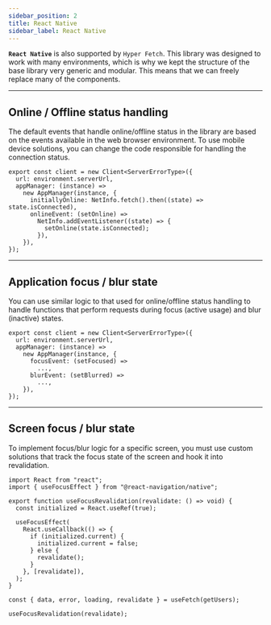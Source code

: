 ```yaml
---
sidebar_position: 2
title: React Native
sidebar_label: React Native
---
```


**`React Native`** is also supported by `Hyper Fetch`. This library was designed to work with many environments, which
is why we kept the structure of the base library very generic and modular. This means that we can freely replace many of
the components.

---

## Online / Offline status handling

The default events that handle online/offline status in the library are based on the events available in the web browser
environment. To use mobile device solutions, you can change the code responsible for handling the connection status.

```tsx
export const client = new Client<ServerErrorType>({
  url: environment.serverUrl,
  appManager: (instance) =>
    new AppManager(instance, {
      initiallyOnline: NetInfo.fetch().then((state) => state.isConnected),
      onlineEvent: (setOnline) =>
        NetInfo.addEventListener((state) => {
          setOnline(state.isConnected);
        }),
    }),
});
```

---

## Application focus / blur state

You can use similar logic to that used for online/offline status handling to handle functions that perform requests
during focus (active usage) and blur (inactive) states.

```tsx
export const client = new Client<ServerErrorType>({
  url: environment.serverUrl,
  appManager: (instance) =>
    new AppManager(instance, {
      focusEvent: (setFocused) =>
        ...,
      blurEvent: (setBlurred) =>
        ...,
    }),
});
```

---

## Screen focus / blur state

To implement focus/blur logic for a specific screen, you must use custom solutions that track the focus state of the
screen and hook it into revalidation.

```tsx
import React from "react";
import { useFocusEffect } from "@react-navigation/native";

export function useFocusRevalidation(revalidate: () => void) {
  const initialized = React.useRef(true);

  useFocusEffect(
    React.useCallback(() => {
      if (initialized.current) {
        initialized.current = false;
      } else {
        revalidate();
      }
    }, [revalidate]),
  );
}
```

```tsx
const { data, error, loading, revalidate } = useFetch(getUsers);

useFocusRevalidation(revalidate);
```
